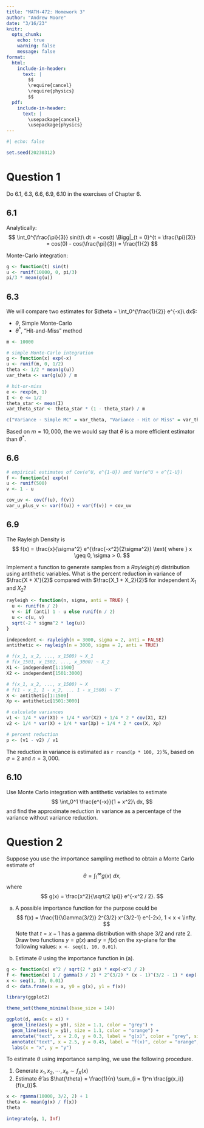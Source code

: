 ```yaml
---
title: "MATH-472: Homework 3"
author: "Andrew Moore"
date: "3/16/23"
knitr:
  opts_chunk: 
    echo: true
    warning: false
    message: false
format:
  html:
    include-in-header:
      text: |
        $$
        \require{cancel}
        \require{physics}
        $$
  pdf:
    include-in-header:
      text: |
        \usepackage{cancel}
        \usepackage{physics}
---
```


```r
#| echo: false

set.seed(20230312)
```

# Question 1

Do 6.1, 6.3, 6.6, 6.9, 6.10 in the exercises of Chapter 6.

## 6.1

Analytically:
$$
\int_0^{\frac{\pi}{3}} sin(t)\ dt = -cos(t) \Bigg|_{t = 0}^{t = \frac{\pi}{3}} = cos(0) - cos(\frac{\pi}{3}) = \frac{1}{2}
$$

Monte-Carlo integration:
```r
g <- function(t) sin(t)
u <- runif(10000, 0, pi/3)
pi/3 * mean(g(u))
```

## 6.3

We will compare two estimates for $\theta = \int_0^{\frac{1}{2}} e^{-x}\ dx$:

- $\theta$, Simple Monte-Carlo
- $\theta^*$, "Hit-and-Miss" method

```r
m <- 10000

# simple Monte-Carlo integration
g <- function(x) exp(-x)
u <- runif(m, 0, 1/2)
theta <- 1/2 * mean(g(u))
var_theta <- var(g(u)) / m

# hit-or-miss
e <- rexp(m, 1)
I <- e <= 1/2
theta_star <- mean(I)
var_theta_star <- theta_star * (1 - theta_star) / m

c("Variance - Simple MC" = var_theta, "Variance - Hit or Miss" = var_theta_star)
```

Based on $m = 10,000$, the we would say that $\theta$ is a more efficient estimator than $\theta^*$.

<!-- But, why? Haven't finished answering. -->

## 6.6

```r
# empirical estimates of Cov(e^U, e^{1-U}) and Var(e^U + e^{1-U})
f <- function(x) exp(x)
u <- runif(500)
v <- 1 - u

cov_uv <- cov(f(u), f(v))
var_u_plus_v <- var(f(u)) + var(f(v)) + cov_uv
```

## 6.9

The Rayleigh Density is
$$
f(x) = \frac{x}{\sigma^2} e^{\frac{-x^2}{2\sigma^2}} \text{ where } x \geq 0, \sigma > 0.
$$

Implement a function to generate samples from a $Rayleigh(\sigma)$ distribution using antithetic variables. What is the percent reduction in variance of 
$\frac{X + X'}{2}$ compared with $\frac{X_1 + X_2}{2}$ for independent $X_1$ and $X_2$?

```r
rayleigh <- function(n, sigma, anti = TRUE) {
  u <- runif(n / 2)
  v <- if (anti) 1 - u else runif(n / 2)
  u <- c(u, v)
  sqrt(-2 * sigma^2 * log(u))
}

independent <- rayleigh(n = 3000, sigma = 2, anti = FALSE)
antithetic <- rayleigh(n = 3000, sigma = 2, anti = TRUE)

# f(x_1, x_2, ..., x_1500) ~ X_1
# f(x_1501, x_1502, ..., x_3000) ~ X_2
X1 <- independent[1:1500]
X2 <- independent[1501:3000]

# f(x_1, x_2, ..., x_1500) ~ X
# f(1 - x_1, 1 - x_2, ... 1 - x_1500) ~ X'
X <- antithetic[1:1500]
Xp <- antithetic[1501:3000]

# calculate variances
v1 <- 1/4 * var(X1) + 1/4 * var(X2) + 1/4 * 2 * cov(X1, X2)
v2 <- 1/4 * var(X) + 1/4 * var(Xp) + 1/4 * 2 * cov(X, Xp)

# percent reduction
p <- (v1 - v2) / v1
```

The reduction in variance is estimated as `r round(p * 100, 2)`%, based on $\sigma = 2$ and $n = 3,000$.

## 6.10

Use Monte Carlo integration with antithetic variables to estimate
$$
\int_0^1 \frac{e^{-x}}{1 + x^2}\ dx,
$$
and find the approximate reduction in variance as a percentage of the variance without variance reduction.

\newpage
# Question 2

Suppose you use the importance sampling method to obtain a Monte Carlo estimate of 
$$
\theta = \int_1^\infty g(x)\ dx,
$$
where
$$
g(x) = \frac{x^2}{\sqrt{2 \pi}} e^{-x^2 / 2}.
$$

(a) A possible importance function for the purpose could be
$$
f(x) = \frac{1}{\Gamma(3/2)} 2^{3/2} x^{3/2-1} e^{-2x}, 1 < x < \infty.
$$
Note that $t = x - 1$ has a gamma distribution with shape 3/2 and rate 2. Draw two functions $y = g(x)$ and $y = f(x)$ on the xy-plane for the following values: `x <- seq(1, 10, 0.01)`.

(b) Estimate $\theta$ using the importance function in (a).

```r
g <- function(x) x^2 / sqrt(2 * pi) * exp(-x^2 / 2)
f <- function(x) 1 / gamma(3 / 2) * 2^(3/2) * (x - 1)^(3/2 - 1) * exp(-2 * (x - 1))
x <- seq(1, 10, 0.01)
d <- data.frame(x = x, y0 = g(x), y1 = f(x))

library(ggplot2)

theme_set(theme_minimal(base_size = 14))

ggplot(d, aes(x = x)) +
  geom_line(aes(y = y0), size = 1.1, color = "grey") +
  geom_line(aes(y = y1), size = 1.1, color = "orange") +
  annotate("text", x = 2.0, y = 0.3, label = "g(x)", color = "grey", size = 4.5) +
  annotate("text", x = 2.5, y = 0.45, label = "f(x)", color = "orange", size = 4.5) +
  labs(x = "x", y = "y")
```

 To estimate $\theta$ using importance sampling, we use the following procedure.

 1. Generate $x_1, x_2, \cdots, x_n \sim f_X(x)$
 2. Estimate $\hat{\theta}$ as $\hat{\theta} = \frac{1}{n} \sum_{i = 1}^n \frac{g(x_i)}{f(x_i)}$.

```r
x <- rgamma(10000, 3/2, 2) + 1
theta <- mean(g(x) / f(x))
theta

integrate(g, 1, Inf)
```
